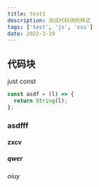 ```yaml
---
title: test1
description: 测试代码块的样式
tags: ['test', 'js', 'css']
date: 2022-3-19
---
```

## 代码块
just const  
```javascript
const asdf = (l) => {
  return String(l);
};
```
### asdfff
#### zxcv
##### qwer
###### oiuy